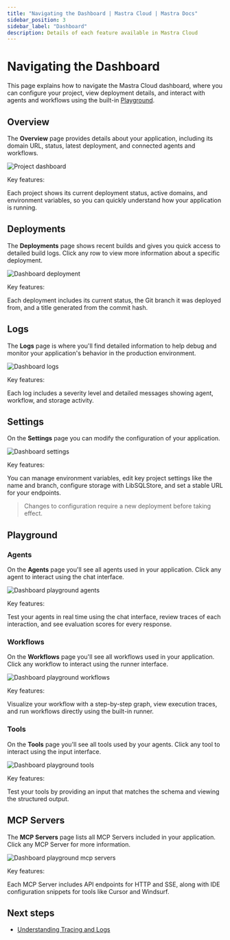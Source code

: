 ```yaml
---
title: "Navigating the Dashboard | Mastra Cloud | Mastra Docs"
sidebar_position: 3
sidebar_label: "Dashboard"
description: Details of each feature available in Mastra Cloud
---
```



# Navigating the Dashboard

This page explains how to navigate the Mastra Cloud dashboard, where you can configure your project, view deployment details, and interact with agents and workflows using the built-in [Playground](/docs/mastra-cloud/dashboard#playground).

<MastraCloudCallout />

## Overview

The **Overview** page provides details about your application, including its domain URL, status, latest deployment, and connected agents and workflows.

![Project dashboard](/img/mastra-cloud/mastra-cloud-project-dashboard.jpg)

Key features:

Each project shows its current deployment status, active domains, and environment variables, so you can quickly understand how your application is running.

## Deployments

The **Deployments** page shows recent builds and gives you quick access to detailed build logs. Click any row to view more information about a specific deployment.

![Dashboard deployment](/img/mastra-cloud/mastra-cloud-dashboard-deployments.jpg)

Key features:

Each deployment includes its current status, the Git branch it was deployed from, and a title generated from the commit hash.

## Logs

The **Logs** page is where you'll find detailed information to help debug and monitor your application's behavior in the production environment.

![Dashboard logs](/img/mastra-cloud/mastra-cloud-dashboard-logs.jpg)

Key features:

Each log includes a severity level and detailed messages showing agent, workflow, and storage activity.

## Settings

On the **Settings** page you can modify the configuration of your application.

![Dashboard settings](/img/mastra-cloud/mastra-cloud-dashboard-settings.jpg)

Key features:

You can manage environment variables, edit key project settings like the name and branch, configure storage with LibSQLStore, and set a stable URL for your endpoints.

> Changes to configuration require a new deployment before taking effect.

## Playground

### Agents

On the **Agents** page you'll see all agents used in your application. Click any agent to interact using the chat interface.

![Dashboard playground agents](/img/mastra-cloud/mastra-cloud-dashboard-playground-agents.jpg)

Key features:

Test your agents in real time using the chat interface, review traces of each interaction, and see evaluation scores for every response.

### Workflows

On the **Workflows** page you'll see all workflows used in your application. Click any workflow to interact using the runner interface.

![Dashboard playground workflows](/img/mastra-cloud/mastra-cloud-dashboard-playground-workflows.jpg)

Key features:

Visualize your workflow with a step-by-step graph, view execution traces, and run workflows directly using the built-in runner.

### Tools

On the **Tools** page you'll see all tools used by your agents. Click any tool to interact using the input interface.

![Dashboard playground tools](/img/mastra-cloud/mastra-cloud-dashboard-playground-tools.jpg)

Key features:

Test your tools by providing an input that matches the schema and viewing the structured output.

## MCP Servers

The **MCP Servers** page lists all MCP Servers included in your application. Click any MCP Server for more information.

![Dashboard playground mcp servers](/img/mastra-cloud/mastra-cloud-dashboard-playground-mcpservers.jpg)

Key features:

Each MCP Server includes API endpoints for HTTP and SSE, along with IDE configuration snippets for tools like Cursor and Windsurf.

## Next steps

- [Understanding Tracing and Logs](/docs/mastra-cloud/observability)
